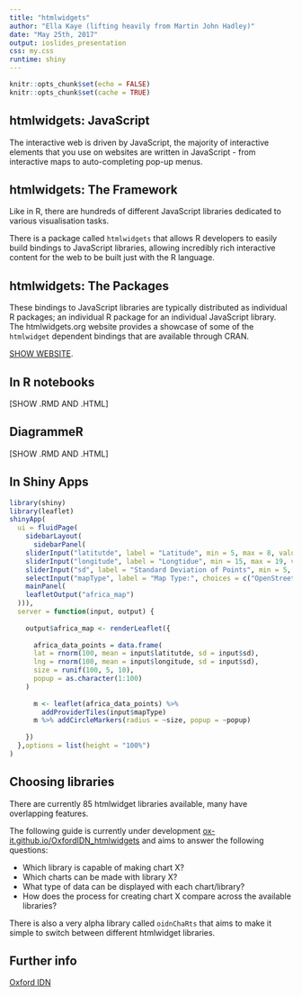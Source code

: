```yaml
---
title: "htmlwidgets"
author: "Ella Kaye (lifting heavily from Martin John Hadley)"
date: "May 25th, 2017"
output: ioslides_presentation
css: my.css
runtime: shiny
---
```


```r
knitr::opts_chunk$set(echo = FALSE)
knitr::opts_chunk$set(cache = TRUE)
```

## htmlwidgets: JavaScript

The interactive web is driven by JavaScript, the majority of interactive elements that you use on websites are written in JavaScript - from interactive maps to auto-completing pop-up menus. 

## htmlwidgets: The Framework

Like in R, there are hundreds of different JavaScript libraries dedicated to various visualisation tasks. 

There is a package called `htmlwidgets` that allows R developers to easily build bindings to JavaScript libraries, allowing incredibly rich interactive content for the web to be built just with the R language.

## htmlwidgets: The Packages

These bindings to JavaScript libraries are typically distributed as individual R packages; an individual R package for an individual JavaScript library. The htmlwidgets.org website provides a showcase of some of the `htmlwidget` dependent bindings that are available through CRAN.

[SHOW WEBSITE](http://htmlwidgets.org).

## In R notebooks

[SHOW .RMD AND .HTML]

## DiagrammeR

[SHOW .RMD AND .HTML]

## In Shiny Apps
```r
library(shiny)
library(leaflet)
shinyApp(
  ui = fluidPage(
    sidebarLayout(
      sidebarPanel(
    sliderInput("latitutde", label = "Latitude", min = 5, max = 8, value = 6.9),
    sliderInput("longitude", label = "Longtidue", min = 15, max = 19, value = 17.7),
    sliderInput("sd", label = "Standard Deviation of Points", min = 5, max = 20, value = 10),
    selectInput("mapType", label = "Map Type:", choices = c("OpenStreetMap", "OpenStreetMap.BlackAndWhite","OpenTopoMap"))),
    mainPanel(
    leafletOutput("africa_map")
  ))),
  server = function(input, output) {
    
    output$africa_map <- renderLeaflet({
      
      africa_data_points = data.frame(
      lat = rnorm(100, mean = input$latitutde, sd = input$sd),
      lng = rnorm(100, mean = input$longitude, sd = input$sd),
      size = runif(100, 5, 10),
      popup = as.character(1:100)
    )
    
      m <- leaflet(africa_data_points) %>%
        addProviderTiles(input$mapType)
      m %>% addCircleMarkers(radius = ~size, popup = ~popup)
      
    })
  },options = list(height = "100%")
)

```

## Choosing libraries
There are currently 85 htmlwidget libraries available, many have overlapping features.

<div class="incremental"> 
The following guide is currently under development [ox-it.github.io/OxfordIDN_htmlwidgets](http://ox-it.github.io/OxfordIDN_htmlwidgets) and aims to answer the following questions:

- Which library is capable of making chart X?
- Which charts can be made with library X?
- What type of data can be displayed with each chart/library?
- How does the process for creating chart X compare across the available libraries?
</div>

<div class="incremental">
There is also a very alpha library called `oidnChaRts` that aims to make it simple to switch between different htmlwidget libraries.
</div>

## Further info
[Oxford IDN](http://idn.it.ox.ac.uk/home)
